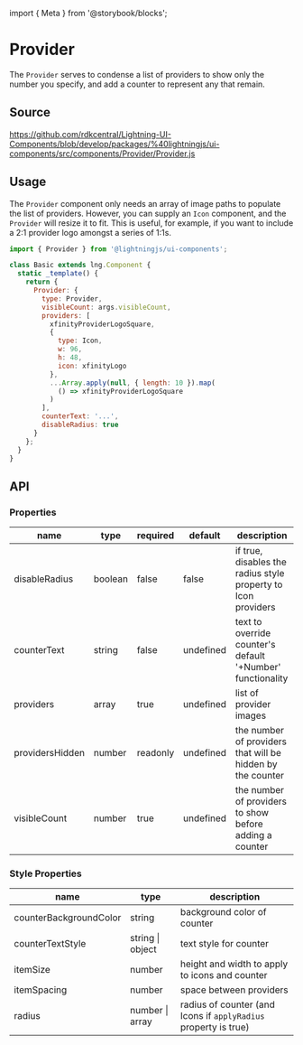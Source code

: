 ﻿import { Meta } from '@storybook/blocks';

<Meta of={ProviderStories} />

# Provider

The `Provider` serves to condense a list of providers to show only the number you specify, and add a counter to represent any that remain.

## Source

https://github.com/rdkcentral/Lightning-UI-Components/blob/develop/packages/%40lightningjs/ui-components/src/components/Provider/Provider.js

## Usage

The `Provider` component only needs an array of image paths to populate the list of providers. However, you can supply an `Icon` component, and the `Provider` will resize it to fit. This is useful, for example, if you want to include a 2:1 provider logo amongst a series of 1:1s.

```js
import { Provider } from '@lightningjs/ui-components';

class Basic extends lng.Component {
  static _template() {
    return {
      Provider: {
        type: Provider,
        visibleCount: args.visibleCount,
        providers: [
          xfinityProviderLogoSquare,
          {
            type: Icon,
            w: 96,
            h: 48,
            icon: xfinityLogo
          },
          ...Array.apply(null, { length: 10 }).map(
            () => xfinityProviderLogoSquare
          )
        ],
        counterText: '...',
        disableRadius: true
      }
    };
  }
}
```

## API

### Properties

| name            | type    | required | default   | description                                                   |
| --------------- | ------- | -------- | --------- | ------------------------------------------------------------- |
| disableRadius   | boolean | false    | false     | if true, disables the radius style property to Icon providers |
| counterText     | string  | false    | undefined | text to override counter's default '+Number' functionality    |
| providers       | array   | true     | undefined | list of provider images                                       |
| providersHidden | number  | readonly | undefined | the number of providers that will be hidden by the counter    |
| visibleCount    | number  | true     | undefined | the number of providers to show before adding a counter       |

### Style Properties

| name                   | type             | description                                                     |
| ---------------------- | ---------------- | --------------------------------------------------------------- |
| counterBackgroundColor | string           | background color of counter                                     |
| counterTextStyle       | string \| object | text style for counter                                          |
| itemSize               | number           | height and width to apply to icons and counter                  |
| itemSpacing            | number           | space between providers                                         |
| radius                 | number \| array  | radius of counter (and Icons if `applyRadius` property is true) |
